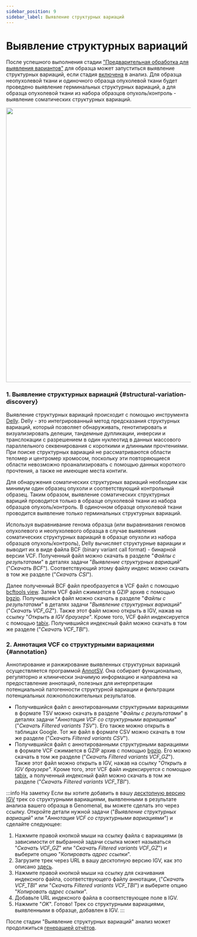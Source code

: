 ```yaml
---
sidebar_position: 9
sidebar_label: Выявление структурных вариаций
---
```


# Выявление структурных вариаций

После успешного выполнения
стадии ["Предварительная обработка для выявления вариантов"](/results/workflow-details/fastq-analysis/variant-discovery-preprocessing)
для образца может запуститься выявление структурных вариаций,
если стадия [включена](/settings/settings/variant-discovery-settings#sv-discovery) в анализ.
Для образца неопухолевой ткани и одиночного образца опухолевой ткани
будет проведено выявление герминальных структурных вариаций, а
для образца опухолевой ткани из набора образцов опухоль/контроль - выявление
соматических структурных вариаций.

<p align="center">
<img src={require('/img/rus/structural_variants.png').default} width="750"/>
</p>

### 1. Выявление структурных вариаций {#structural-variation-discovery}

Выявление структурных вариаций происходит с помощью инструмента [Delly](https://github.com/dellytools/delly).
Delly - это интегрированный метод предсказания структурных вариаций, который позволяет обнаруживать, генотипировать
и визуализировать делеции, тандемные дупликации, инверсии и транслокации с разрешением в один нуклеотид в данных
массового параллельного секвенирования с короткими и длинными прочтениями. При поиске структурных вариаций не
рассматриваются области теломер и центромер хромосом, поскольку эти повторяющиеся области невозможно проанализировать
с помощью данных короткого прочтения, а также не имеющие места контиги.

Для обнаружения соматических структурных вариаций необходим как минимум один образец опухоли и соответствующий
контрольный образец. Таким образом, выявление соматических структурных вариций проводится только в образце
опухолевой ткани из набора образцов опухоль/контроль. В одиночном образце опухолевой ткани проводится выявление
только герминальных структурных вариаций.

Используя выравнивание генома образца (или выравнивания геномов опухолевого и неопухолевого образца в случае
выявления соматических структурных вариаций в образце опухоли из набора образцов опухоль/контроль),
Delly вычисляет структурные вариации и выводит их в виде файла BCF (binary variant call
format) - бинарной версии VCF. Полученный файл можно скачать в разделе "*Файлы с результатами*" в деталях
задачи "*Выявление структурных вариаций*" ("*Скачать BCF*"). Соответствующий этому файлу индекс можно скачать
в том же разделе ("*Скачать CSI*").

Далее полученный BCF файл преобразуется в VCF файл с
помощью [bcftools view](https://samtools.github.io/bcftools/bcftools.html#view).
Затем VCF файл сжимается в GZIP архив с помощью [bgzip](http://www.htslib.org/doc/bgzip.html).
Получившийся файл можно скачать в разделе "*Файлы с результатами*" в деталях
задачи "*Выявление структурных вариаций*" ("*Скачать VCF_GZ*"). Также этот файл можно открыть в IGV, нажав
на ссылку "*Открыть в IGV браузере*".
Кроме того, VCF файл индексируется с помощью [tabix](http://www.htslib.org/doc/tabix.html).
Получившийся индексный файл можно скачать в том же разделе ("*Скачать VCF_TBI*").

### 2. Аннотация VCF со структурными вариациями {#annotation}

Аннотирование и ранжирование выявленных структурных вариаций осуществляется
программой [AnnotSV](https://lbgi.fr/AnnotSV/). Она собирает функционально, регуляторно и клинически значимую
информацию и направлена на предоставление аннотаций, полезных для интерпретации потенциальной патогенности
структурной вариации и фильтрации потенциальных ложноположительных результатов.

- Получившийся файл с аннотированными структурными вариациями в формате TSV можно скачать в
разделе "*Файлы с результатами*" в деталях задачи "*Аннотация VCF со структурными вариациями*"
("*Скачать Filtered variants TSV*"). Его также можно открыть в таблицах Google.
Тот же файл в формате CSV можно скачать в том же разделе ("*Скачать Filtered variants CSV*").
- Получившийся файл с аннотированными структурными вариациями в формате VCF сжимается в GZIP архив
с помощью [bgzip](http://www.htslib.org/doc/bgzip.html). Его можно скачать в том же разделе
("*Скачать Filtered variants VCF_GZ*"). Также этот файл можно открыть в IGV, нажав на ссылку "*Открыть в IGV браузере*".
Кроме того, этот VCF файл индексируется с помощью [tabix](http://www.htslib.org/doc/tabix.html),
а полученный индексный файл можно скачать в том же разделе ("*Скачать Filtered variants VCF_TBI*").

:::info На заметку
Если вы хотите добавить в вашу [десктопную версию IGV](https://igv.org/doc/desktop/) трек со структурными вариациями,
выявленными в результате анализа вашего образца в Genomenal, вы можете сделать это через ссылку.
Откройте детали нужной задачи ("*Выявление структурных вариаций*" или "*Аннотация VCF со структурными вариациями*")
и сделайте следующее:
1. Нажмите правой кнопкой мыши на ссылку файла с вариациями (в зависимости от выбранной задачи
ссылка может называться "*Скачать VCF_GZ*" или "*Скачать Filtered variants VCF_GZ*")
и выберите опцию "*Копировать адрес ссылки*".
2. Загрузите трек через URL в вашу десктопную версию IGV, как это
описано [здесь](https://igv.org/doc/desktop/#UserGuide/loading_data/).
3. Нажмите правой кнопкой мыши на ссылку для скачивания индексного файла, соответствующего файлу аннотации,
("*Скачать VCF_TBI*" или "*Скачать Filtered variants VCF_TBI*") и выберите опцию "*Копировать адрес ссылки*".
4. Добавьте URL индексного файла в соответствующее поле в IGV.
5. Нажмите "*OK*". Готово! Трек со структурными вариациями, выявленными в образце, добавлен в IGV.
:::

После стадии "Выявление структурных вариаций" анализ может
продолжиться [генерацией отчётов](/results/workflow-details/fastq-analysis/report-generation).
